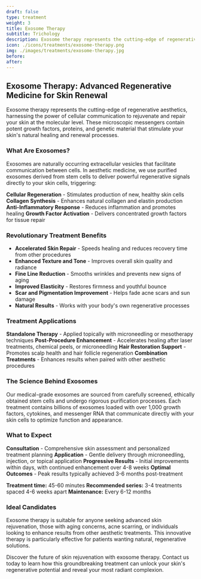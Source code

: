 ---
draft: false
type: treatment
weight: 3
title: Exosome Therapy
subtitle: Trichology
description: Exosome therapy represents the cutting-edge of regenerative aesthetics, harnessing the power of cellular communication to rejuvenate and repair your skin at the molecular level. These microscopic messengers contain potent growth factors, proteins, and genetic material that stimulate your skin's natural healing and renewal processes.
icon: ./icons/treatments/exosome-therapy.png
img: ./images/treatments/exosome-therapy.jpg
before:
after:
---

## Exosome Therapy: Advanced Regenerative Medicine for Skin Renewal

Exosome therapy represents the cutting-edge of regenerative aesthetics, harnessing the power of cellular communication to rejuvenate and repair your skin at the molecular level. These microscopic messengers contain potent growth factors, proteins, and genetic material that stimulate your skin's natural healing and renewal processes.

### What Are Exosomes?

Exosomes are naturally occurring extracellular vesicles that facilitate communication between cells. In aesthetic medicine, we use purified exosomes derived from stem cells to deliver powerful regenerative signals directly to your skin cells, triggering:

**Cellular Regeneration** - Stimulates production of new, healthy skin cells
**Collagen Synthesis** - Enhances natural collagen and elastin production
**Anti-Inflammatory Response** - Reduces inflammation and promotes healing
**Growth Factor Activation** - Delivers concentrated growth factors for tissue repair

### Revolutionary Treatment Benefits

- **Accelerated Skin Repair** - Speeds healing and reduces recovery time from other procedures
- **Enhanced Texture and Tone** - Improves overall skin quality and radiance
- **Fine Line Reduction** - Smooths wrinkles and prevents new signs of aging
- **Improved Elasticity** - Restores firmness and youthful bounce
- **Scar and Pigmentation Improvement** - Helps fade acne scars and sun damage
- **Natural Results** - Works with your body's own regenerative processes

### Treatment Applications

**Standalone Therapy** - Applied topically with microneedling or mesotherapy techniques
**Post-Procedure Enhancement** - Accelerates healing after laser treatments, chemical peels, or microneedling
**Hair Restoration Support** - Promotes scalp health and hair follicle regeneration
**Combination Treatments** - Enhances results when paired with other aesthetic procedures

### The Science Behind Exosomes

Our medical-grade exosomes are sourced from carefully screened, ethically obtained stem cells and undergo rigorous purification processes. Each treatment contains billions of exosomes loaded with over 1,000 growth factors, cytokines, and messenger RNA that communicate directly with your skin cells to optimize function and appearance.

### What to Expect

**Consultation** - Comprehensive skin assessment and personalized treatment planning
**Application** - Gentle delivery through microneedling, injection, or topical application
**Progressive Results** - Initial improvements within days, with continued enhancement over 4-8 weeks
**Optimal Outcomes** - Peak results typically achieved 3-6 months post-treatment

**Treatment time:** 45-60 minutes
**Recommended series:** 3-4 treatments spaced 4-6 weeks apart
**Maintenance:** Every 6-12 months

### Ideal Candidates

Exosome therapy is suitable for anyone seeking advanced skin rejuvenation, those with aging concerns, acne scarring, or individuals looking to enhance results from other aesthetic treatments. This innovative therapy is particularly effective for patients wanting natural, regenerative solutions.

Discover the future of skin rejuvenation with exosome therapy. Contact us today to learn how this groundbreaking treatment can unlock your skin's regenerative potential and reveal your most radiant complexion.